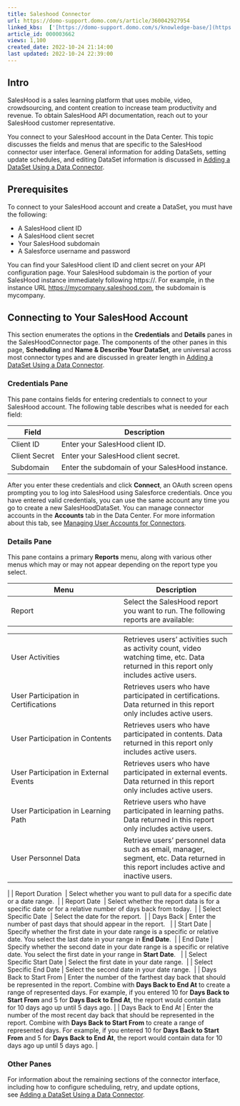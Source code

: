 ```yaml
---
title: Saleshood Connector
url: https://domo-support.domo.com/s/article/360042927954
linked_kbs:  ['[https://domo-support.domo.com/s/knowledge-base/](https://domo-support.domo.com/s/knowledge-base/)', '[https://domo-support.domo.com/s/](https://domo-support.domo.com/s/)', '[https://domo-support.domo.com/s/topic/0TO5w000000ZammGAC](https://domo-support.domo.com/s/topic/0TO5w000000ZammGAC)', '[https://domo-support.domo.com/s/topic/0TO5w000000ZanLGAS](https://domo-support.domo.com/s/topic/0TO5w000000ZanLGAS)', '[https://domo-support.domo.com/s/topic/0TO5w000000ZaoQGAS](https://domo-support.domo.com/s/topic/0TO5w000000ZaoQGAS)', '[https://domo-support.domo.com/s/article/360042926274](https://domo-support.domo.com/s/article/360042926274)', '[https://domo-support.domo.com/s/article/360042926054](https://domo-support.domo.com/s/article/360042926054)', '[https://domo-support.domo.com/s/article/360042927954](https://domo-support.domo.com/s/article/360042927954)', '[https://domo-support.domo.com/s/topic/0TO5w000000ZaoQGAS/api-connectors](https://domo-support.domo.com/s/topic/0TO5w000000ZaoQGAS/api-connectors)', '[https://domo-support.domo.com/s/article/360043429933](https://domo-support.domo.com/s/article/360043429933)', '[https://domo-support.domo.com/s/article/360043429953](https://domo-support.domo.com/s/article/360043429953)', '[https://domo-support.domo.com/s/article/360042925494](https://domo-support.domo.com/s/article/360042925494)', '[https://domo-support.domo.com/s/article/4408174643607](https://domo-support.domo.com/s/article/4408174643607)', '[https://domo-support.domo.com/s/article/360043429913](https://domo-support.domo.com/s/article/360043429913)', '[https://domo-support.domo.com/s/login/](https://domo-support.domo.com/s/login/)']
article_id: 000003662
views: 1,100
created_date: 2022-10-24 21:14:00
last updated: 2022-10-24 22:39:00
---
```




Intro
-----


SalesHood is a sales learning platform that uses mobile, video, crowdsourcing, and content creation to increase team productivity and revenue. To obtain SalesHood API documentation, reach out to your SalesHood customer representative.


You connect to your SalesHood account in the Data Center. This topic discusses the fields and menus that are specific to the SalesHood connector user interface. General information for adding DataSets, setting update schedules, and editing DataSet information is discussed in [Adding a DataSet Using a Data Connector](/s/article/360042926274 "Adding a DataSet Using a Data Connector").


Prerequisites
-------------


To connect to your SalesHood account and create a DataSet, you must have the following:


* A SalesHood client ID
* A SalesHood client secret
* Your SalesHood subdomain
* A Salesforce username and password


You can find your SalesHood client ID and client secret on your API configuration page. Your SalesHood subdomain is the portion of your SalesHood instance immediately following https://. For example, in the instance URL [https://mycompany.saleshood.com](https://mycompany.saleshood.com "https://mycompany.saleshood.com"), the subdomain is mycompany.


Connecting to Your SalesHood Account
------------------------------------


This section enumerates the options in the **Credentials** and **Details** panes in the SalesHoodConnector page. The components of the other panes in this page, **Scheduling** and **Name & Describe Your DataSet**, are universal across most connector types and are discussed in greater length in [Adding a DataSet Using a Data Connector](/s/article/360042926274 "Adding a DataSet Using a Data Connector").


### Credentials Pane


This pane contains fields for entering credentials to connect to your SalesHood account. The following table describes what is needed for each field:  




| Field | Description |
| --- | --- |
| Client ID | Enter your SalesHood client ID. |
| Client Secret | Enter your SalesHood client secret. |
| Subdomain | Enter the subdomain of your SalesHood instance. |


After you enter these credentials and click **Connect**, an OAuth screen opens prompting you to log into SalesHood using Salesforce credentials. Once you have entered valid credentials, you can use the same account any time you go to create a new SalesHoodDataSet. You can manage connector accounts in the **Accounts** tab in the Data Center. For more information about this tab, see [Managing User Accounts for Connectors](/s/article/360042926054 "Managing User Accounts for Connectors").


### Details Pane


This pane contains a primary **Reports** menu, along with various other menus which may or may not appear depending on the report type you select.




| Menu | Description |
| --- | --- |
| Report | Select the SalesHood report you want to run. The following reports are available:

|  |  |
| --- | --- |
| User Activities | Retrieves users' activities such as activity count, video watching time, etc. Data returned in this report only includes active users. |
| User Participation in Certifications | Retrieves users who have participated in certifications. Data returned in this report only includes active users. |
| User Participation in Contents | Retrieves users who have participated in contents. Data returned in this report only includes active users. |
| User Participation in External Events | Retrieves users who have participated in external events. Data returned in this report only includes active users. |
| User Participation in Learning Path | Retrieve users who have participated in learning paths. Data returned in this report only includes active users. |
| User Personnel Data | Retrieve users' personnel data such as email, manager, segment, etc. Data returned in this report includes active and inactive users. |

 |
| Report Duration  | Select whether you want to pull data for a specific date or a date range.  |
| Report Date  | Select whether the report data is for a specific date or for a relative number of days back from today.  |
| Select Specific Date  | Select the date for the report.  |
| Days Back | Enter the number of past days that should appear in the report.   |
| Start Date | Specify whether the first date in your date range is a specific or relative date. You select the last date in your range in **End Date**.  |
| End Date | Specify whether the second date in your date range is a specific or relative date. You select the first date in your range in **Start Date**.   |
| Select Specific Start Date | Select the first date in your date range.  |
| Select Specific End Date | Select the second date in your date range.  |
| Days Back to Start From | Enter the number of the farthest day back that should be represented in the report. Combine with **Days Back to End At** to create a range of represented days.
For example, if you entered 10 for **Days Back to Start From** and 5 for **Days Back to End At**, the report would contain data for 10 days ago up until 5 days ago. |
| Days Back to End At | Enter the number of the most recent day back that should be represented in the report. Combine with **Days Back to Start From** to create a range of represented days.
For example, if you entered 10 for **Days Back to Start From** and 5 for **Days Back to End At**, the report would contain data for 10 days ago up until 5 days ago. |


### Other Panes


For information about the remaining sections of the connector interface, including how to configure scheduling, retry, and update options, see [Adding a DataSet Using a Data Connector](/s/article/360042926274 "Adding a DataSet Using a Data Connector").


 


